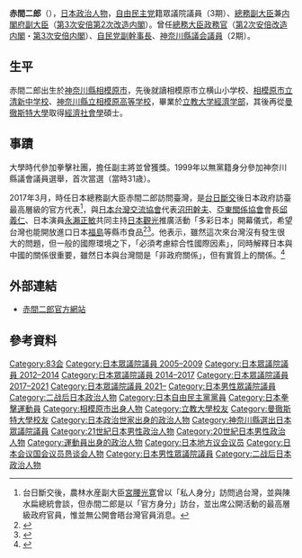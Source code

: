 {{Infobox Officeholder
| name  = 赤間 二郎
| original_name = 
| native_name_lang = 
| image = 98 akama jirou.jpg
| imagesize = 
| country = {{JPN}}
| office = 
| term_start = 
| term_end = 
| primeminister = 
| predecessor = 
| successor = 
| office2 = {{JPN}}[[眾議院_(日本)|眾議院]]議員
|term_start2  = 2012年12月29日
|term_end2   = 
|predecessor2 = {{link-ja|本村賢太郎|本村賢太郎}}
|successor2   = 
|constituency2= [[神奈川縣第14區|神奈川縣第14區]]
|term_start3  = 2005年9月12日
|term_end3   = 2009年7月21日
|predecessor3 = [[藤井裕久|藤井裕久]]
|successor3   = {{link-ja|本村賢太郎|本村賢太郎}}
|constituency3= [[神奈川縣第14區|神奈川縣第14區]]
| office4 = {{flagicon|Kanagawa}}[[神奈川縣|神奈川縣]]議會議員
|term_start4  = 1999年
|term_end4   = 2005年
|predecessor4 = 
|successor4   = 
|constituency4= [[相模原市|相模原市]]選區
|birth_date = {{birth date and age|1968|3|27}}
|birth_place = {{JPN}}[[神奈川縣|神奈川縣]][[相模原市|相模原市]]
|native_place = 
|parents = 赤間一之（父）
|relatives = 
|spouse = 
|occupation = [[拳擊手|拳擊手]]
|party = [[自由民主党_(日本)|自由民主党]]
|alma_mater   = [[立教大学|立教大学]]經濟学部
|website      = [http://www.akama.jp 官方網站]
}}
'''赤間二郎'''（{{bd|1968年|3月27日|||Akama Jirou}}），[[日本|日本]][[政治人物|政治人物]]，[[自由民主黨_(日本)|自由民主党]]籍眾議院議員（3期）、[[總務副大臣|總務副大臣]]兼[[内閣府副大臣|内閣府副大臣]]（[[第3次安倍内閣_(第2次改造)|第3次安倍第2次改造内閣]]）。曾任[[總務大臣政務官|總務大臣政務官]]（[[第2次安倍内閣_(改造)|第2次安倍改造内閣]]・[[第3次安倍内閣|第3次安倍内閣]]）、[[自由民主黨幹事長|自民党副幹事長]]、[[神奈川縣議会|神奈川縣議会議員]]（2期）。

== 生平 ==
赤間二郎出生於[[神奈川縣|神奈川縣]][[相模原市|相模原市]]，先後就讀相模原市立横山小学校、[[相模原市立清新中学校|相模原市立清新中学校]]、[[神奈川縣立相模原高等学校|神奈川縣立相模原高等学校]]，畢業於[[立教大学|立教大学]][[經濟学部|經濟学部]]，其後再從[[曼徹斯特大學|曼徹斯特大學]]取得[[經濟社會學|經濟社會學]]碩士。
== 事蹟 ==
大學時代參加拳擊社團，擔任副主將並曾獲獎。1999年以無黨籍身分參加神奈川縣議會議員選舉，首次當選（當時31歳）。

2017年3月，時任日本總務副大臣赤間二郎訪問臺灣，是[[臺灣與日本關係|台日斷交]]後日本政府訪臺最高層級的官方代表<ref>台日斷交後，農林水産副大臣[[宮腰光寛|宮腰光寛]]曾以「私人身分」訪問過台灣，並與陳水扁總統會談，但赤間二郎是以「官方身分」訪台，並出席公開活動的最高層級政府官員，惟並無公開會晤台灣官員消息。</ref>，與[[日本台灣交流協會|日本台灣交流協會]]代表[[沼田幹夫|沼田幹夫]]、[[亞東關係協會|亞東關係協會]]會長[[邱義仁|邱義仁]]、日本演員[[永瀨正敏|永瀨正敏]]共同主持[[日本觀光|日本觀光]]推廣活動「多彩日本」開幕儀式，希望台灣也能開放進口日本[[福島縣|福島]]等縣市食品<ref>{{Cite web |url=http://news.ltn.com.tw/news/politics/breakingnews/2016048 |title=台日關係升溫 赤間二郎：雖有困難仍會來台- 政治- 自由時報電子報 |access-date=2017-03-25 |archive-date=2018-12-07 |archive-url=https://web.archive.org/web/20181207210429/http://news.ltn.com.tw/news/politics/breakingnews/2016048 |dead-url=no }}</ref><ref>{{Cite web|url=http://www.cna.com.tw/news/firstnews/201703250143-1.aspx|author=翟思嘉|title=日總務副大臣訪台談福島食安 盼能開放|publisher=中央通訊社|date=2017-03-25|accessdate=2017-03-26|archive-date=2017-12-22|archive-url=https://web.archive.org/web/20171222162908/http://www.cna.com.tw/news/firstnews/201703250143-1.aspx|dead-url=no}}</ref>。他表示，雖然這次來台灣沒有發生很大的問題，但一般的國際環境之下，「必須考慮綜合性國際因素」，同時解釋日本與中國的關係很重要，雖然日本與台灣間是「非政府關係」，但有實質上的關係。<ref>{{Cite web |url=http://www.bbc.com/zhongwen/trad/chinese-news-39405713 |title=日本高官訪台 中國稱問題嚴重堅決反對 |access-date=2017-04-01 |archive-date=2018-01-01 |archive-url=https://web.archive.org/web/20180101034546/http://www.bbc.com/zhongwen/trad/chinese-news-39405713 |dead-url=no }}</ref>

== 外部連結 ==
* [http://www.akama.jp/ 赤間二郎官方網站] {{Wayback|url=http://www.akama.jp/ |date=20210127224328 }}
==參考資料==
{{reflist}}

{{DEFAULTSORT:Akama Jirou}}
[[Category:83会|Category:83会]]
[[Category:日本眾議院議員_2005–2009|Category:日本眾議院議員 2005–2009]]
[[Category:日本眾議院議員_2012–2014|Category:日本眾議院議員 2012–2014]]
[[Category:日本眾議院議員_2014–2017|Category:日本眾議院議員 2014–2017]]
[[Category:日本眾議院議員_2017–2021|Category:日本眾議院議員 2017–2021]]
[[Category:日本眾議院議員_2021–|Category:日本眾議院議員 2021–]]
[[Category:日本男性眾議院議員|Category:日本男性眾議院議員]]
[[Category:二战后日本政治人物|Category:二战后日本政治人物]]
[[Category:日本自由民主黨黨員|Category:日本自由民主黨黨員]]
[[Category:日本拳擊運動員|Category:日本拳擊運動員]]
[[Category:相模原市出身人物|Category:相模原市出身人物]]
[[Category:立教大學校友|Category:立教大學校友]]
[[Category:曼徹斯特大學校友|Category:曼徹斯特大學校友]]
[[Category:日本政治世家出身的政治人物|Category:日本政治世家出身的政治人物]]
[[Category:神奈川縣選出日本眾議院議員|Category:神奈川縣選出日本眾議院議員]]
[[Category:21世紀日本男性政治人物|Category:21世紀日本男性政治人物]]
[[Category:20世紀日本男性政治人物|Category:20世紀日本男性政治人物]]
[[Category:運動員出身的政治人物|Category:運動員出身的政治人物]]
[[Category:日本地方议会议员|Category:日本地方议会议员]]
[[Category:日本会议国会议员恳谈会人物|Category:日本会议国会议员恳谈会人物]]
[[Category:日本男性眾議院議員|Category:日本男性眾議院議員]]
[[Category:二战后日本政治人物|Category:二战后日本政治人物]]